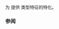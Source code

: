 {{cpp/title|uses_allocator{{small|&lt;std::promise&gt;}}}}
{{cpp/thread/promise/navbar}}
{{ddcl|since=c++11|
template&lt; class R, class Alloc &gt;
struct uses_allocator&lt;std::promise&lt;R&gt;, Alloc&gt; : std::true_type {};
}}

为 {{lc|std::promise}} 提供 {{lc|std::uses_allocator}} 类型特征的特化。

{{cpp/types/integral_constant/inherit2|{{c|true}}|bool}}

===参阅===
{{dsc begin}}
{{dsc inc|cpp/memory/dsc uses allocator}}
{{dsc end}}

{{langlinks|de|en|es|fr|it|ja|pt|ru}}